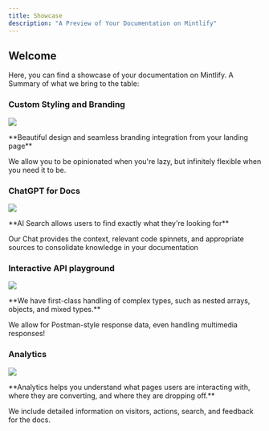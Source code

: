 ```yaml
---
title: Showcase
description: "A Preview of Your Documentation on Mintlify"
---
```


## Welcome

Here, you can find a showcase of your documentation on Mintlify. A Summary of what we bring to the table: 


### Custom Styling and Branding

![](/images/1.png)

<Check>
  **Beautiful design and seamless branding integration from your landing page**
  
  We allow you to be opinionated when you're lazy, but infinitely flexible when you need it to be.
</Check>

### ChatGPT for Docs

![](/images/2.png)

<Check>
  **AI Search allows users to find exactly what they're looking for**

  Our Chat provides the context, relevant code spinnets, and appropriate sources to consolidate knowledge in your documentation
</Check>

### Interactive API playground

![](/images/3.png)

<Check>
  **We have first-class handling of complex types, such as nested arrays, objects, and mixed types.**

  We allow for Postman-style response data, even handling multimedia responses!
</Check>

### Analytics

![](/images/4.png)

<Check>
  **Analytics helps you understand what pages users are interacting with, where they are converting, and where they are dropping off.**

  We include detailed information on visitors, actions, search, and feedback for the docs. 
</Check>
